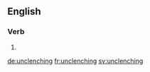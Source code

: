 ==English==

===Verb===
{{head|en|present participle}}

# {{present participle of|unclench|lang=en}}

[[de:unclenching]]
[[fr:unclenching]]
[[sv:unclenching]]